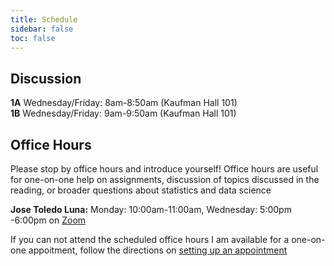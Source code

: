 ```yaml
---
title: Schedule
sidebar: false
toc: false
---
```


## Discussion

**1A** Wednesday/Friday: 8am-8:50am (Kaufman Hall 101) <br/>
**1B** Wednesday/Friday: 9am-9:50am (Kaufman Hall 101)


## Office Hours

Please stop by office hours and introduce yourself! Office hours are useful for one-on-one help on assignments, discussion of topics discussed in the reading, or broader questions about statistics and data science

**Jose Toledo Luna:** Monday: 10:00am-11:00am, Wednesday: 5:00pm -6:00pm on [Zoom](https://zoom.us/j/8496165634?pwd=dVFLRDF5WkdyRVBZY2NaVmVMa0NEQT09)

If you can not attend the scheduled office hours I am available for a one-on-one appoitment, follow the directions on [setting up an appointment](appoitments.qmd)


